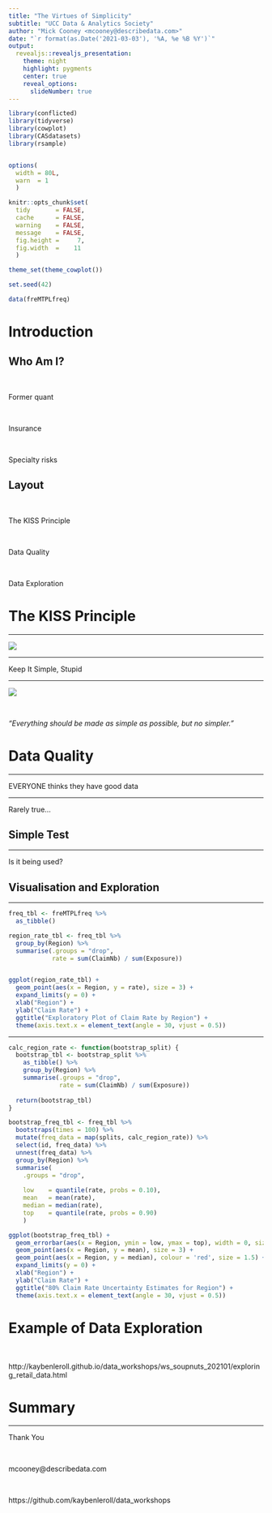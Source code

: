 ```yaml
---
title: "The Virtues of Simplicity"
subtitle: "UCC Data & Analytics Society"
author: "Mick Cooney <mcooney@describedata.com>"
date: "`r format(as.Date('2021-03-03'), '%A, %e %B %Y')`"
output:
  revealjs::revealjs_presentation:
    theme: night
    highlight: pygments
    center: true
    reveal_options:
      slideNumber: true
---
```


```r
library(conflicted)
library(tidyverse)
library(cowplot)
library(CASdatasets)
library(rsample)


options(
  width = 80L,
  warn  = 1
  )

knitr::opts_chunk$set(
  tidy       = FALSE,
  cache      = FALSE,
  warning    = FALSE,
  message    = FALSE,
  fig.height =     7,
  fig.width  =    11
  )

theme_set(theme_cowplot())

set.seed(42)

data(freMTPLfreq)
```


# Introduction


## Who Am I?

\

Former quant

\

Insurance

\

Specialty risks



## Layout

\

The KISS Principle

\

Data Quality

\

Data Exploration



# The KISS Principle

---

![](img/kiss_band.png)

---

Keep It Simple, Stupid

---

![](img/einstein.png)

\

*"Everything should be made as simple as possible, but no simpler."*



# Data Quality

---

EVERYONE thinks they have good data

---

Rarely true...


## Simple Test

---

Is it being used?


## Visualisation and Exploration

---

```r
freq_tbl <- freMTPLfreq %>%
  as_tibble()

region_rate_tbl <- freq_tbl %>%
  group_by(Region) %>%
  summarise(.groups = "drop",
            rate = sum(ClaimNb) / sum(Exposure))


ggplot(region_rate_tbl) +
  geom_point(aes(x = Region, y = rate), size = 3) +
  expand_limits(y = 0) +
  xlab("Region") +
  ylab("Claim Rate") +
  ggtitle("Exploratory Plot of Claim Rate by Region") +
  theme(axis.text.x = element_text(angle = 30, vjust = 0.5))
```


---

```r
calc_region_rate <- function(bootstrap_split) {
  bootstrap_tbl <- bootstrap_split %>%
    as_tibble() %>%
    group_by(Region) %>%
    summarise(.groups = "drop",
              rate = sum(ClaimNb) / sum(Exposure))
  
  return(bootstrap_tbl)
}

bootstrap_freq_tbl <- freq_tbl %>%
  bootstraps(times = 100) %>%
  mutate(freq_data = map(splits, calc_region_rate)) %>%
  select(id, freq_data) %>%
  unnest(freq_data) %>%
  group_by(Region) %>%
  summarise(
    .groups = "drop",
    
    low    = quantile(rate, probs = 0.10),
    mean   = mean(rate),
    median = median(rate),
    top    = quantile(rate, probs = 0.90)
    )

ggplot(bootstrap_freq_tbl) +
  geom_errorbar(aes(x = Region, ymin = low, ymax = top), width = 0, size = 1) +
  geom_point(aes(x = Region, y = mean), size = 3) +
  geom_point(aes(x = Region, y = median), colour = 'red', size = 1.5) +
  expand_limits(y = 0) +
  xlab("Region") +
  ylab("Claim Rate") +
  ggtitle("80% Claim Rate Uncertainty Estimates for Region") +
  theme(axis.text.x = element_text(angle = 30, vjust = 0.5))
```


# Example of Data Exploration

\


http://kaybenleroll.github.io/data_workshops/ws_soupnuts_202101/exploring_retail_data.html



# Summary


---

Thank You

\

mcooney@describedata.com

\

https://github.com/kaybenleroll/data_workshops
